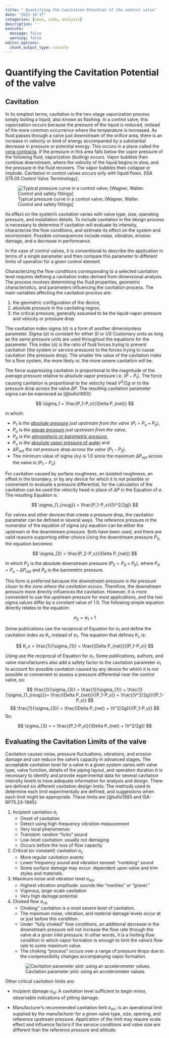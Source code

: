 ```yaml
---
title: " Quantifying the Cavitation Potential of the control valve"
date: "2022-10-17"
categories: [news, code, analysis]
description: ''
execute: 
  message: false
  warning: false
editor_options: 
  chunk_output_type: console
---
```


# Quantifying the Cavitation Potential of the valve

## Cavitation

In its simplest terms, cavitation is the two-stage vaporization process simply boiling a liquid, also known as flashing. In a control valve, this vaporization occurs because the pressure of the liquid is reduced, instead of the more common occurrence where the temperature is increased. As fluid passes through a valve just downstream of the orifice area, there is an increase in velocity or kind of energy accompanied by a substantial decrease in pressure or potential energy. This occurs in a place called the [vena contracta](https://en.wikipedia.org/wiki/Vena_contracta). If the pressure in this area falls below the vapor pressure of the following fluid, vaporization (boiling) occurs. Vapor bubbles then continue downstream, where the velocity of the liquid begins to slow, and the pressure in the fluid recovers. The vapor bubbles then collapse or implode. Cavitation in control valves occurs only with liquid flows. \[ISA S75.05 Control Valve Terminology\].

![Typical pressure curve in a control valve; \[Wagner, Walter. Control and safety fittings\]](stellventil.png)

Its effect on the system's cavitation varies with valve type, size, operating pressure, and installation details. To include cavitation in the design process is necessary to determine if cavitation will evaluate its intensity, characterize the flow conditions, and estimate its effect on the system and environment. Possible consequences include noise, vibration, erosion damage, and a decrease in performance.

In the case of control valves, it is conventional to describe the application in terms of a single parameter and then compare this parameter to different limits of operation for a given control element.

Characterizing the flow conditions corresponding to a selected cavitation level requires defining a cavitation index derived from dimensional analysis. The process involves determining the fluid properties, geometric characteristics, and parameters influencing the cavitation process. The main variables affecting the cavitation process are:

1.  the geometric configuration of the device,
2.  absolute pressure in the cavitating region,
3.  the critical pressure, generally assumed to be the liquid-vapor pressure and velocity or pressure drop

The cavitation index sigma $(\sigma)$ is a form of another dimensionless parameter. Sigma $(\sigma)$ is constant for either *SI* or *US* Customary units as long as the same pressure units are used throughout the equations for the parameter. This index $(\sigma)$ is the ratio of fluid forces trying to prevent cavitation (the system or service pressure) to the forces trying to cause cavitation (the pressure drop). The smaller the value of the cavitation index for a flow system, the more likely or, the more severe cavitation will be.

The force suppressing cavitation is proportional to the magnitude of the average pressure relative to absolute vapor pressure i.e. $(P-P_r)$. The force causing cavitation is proportional to the velocity head $V^2/2g$ or to the pressure drop across the valve $\Delta P$. The resulting cavitation parameter sigma can be expressed as [@tullis1993]:

$$
  \sigma_1 = \frac{P_1-P_v}{\Delta P_{net}}
$$

in which:

-   $P_1$ is *the [absolute pressure](https://en.wikipedia.org/wiki/Pressure_measurement) just upstream from the valve* $(P_l = P_u + P_b)$,
-   $P_u$ is *the [gauge pressure](https://en.wikipedia.org/wiki/Pressure_measurement) just upstream from the valve*,
-   $P_b$ is *the [atmospheric or barometric pressure](https://en.wikipedia.org/wiki/Atmospheric_pressure)*,
-   $P_v$ is *the* [absolute vapor pressure of water](https://en.wikipedia.org/wiki/Vapour_pressure_of_water) and
-   $\Delta P_{net}$ *the net pressure drop across the valve* $(P_1 - P_2)$.
-   The minimum value of sigma ($\sigma_1$) is $1.0$ since the maximum $\Delta P_{net}$ across the valve is $(P_1 - P_v)$.

For cavitation caused by surface roughness, an isolated roughness, an offset in the boundary, or by any device for which it is not possible or convenient to evaluate a pressure differential, for the calculation of the cavitation can be used the velocity head in place of $\Delta{P}$ in the Equation of $\sigma$. The resulting Equation is:

$$
  \sigma_{1_{roug}} = \frac{P_1-P_v}{(V^2/2g)}
$$

For valves and other devices that create a pressure drop, the cavitation parameter can be defined in several ways. The reference pressure in the numerator of the equation of sigma $(\sigma_1)$ equation can be either the upstream or the downstream pressure. Both have been used, and there are valid reasons supporting either choice.Using the downstream pressure $P_2$, the equation becomes:

$$
  \sigma_{2} = \frac{P_2-P_v}{\Delta P_{net}}
$$

In which $P_2$ is the absolute downstream pressure ($P_2 = P_d + P_b$), where $P_d = P_u - \Delta P_{net}$ and $P_b$ is the barometric pressure.

This form is preferred because the *downstream pressure is the pressure closer to the zone where the cavitation occurs*. Therefore, the downstream pressure more directly influences the cavitation. However, it is more convenient to use the upstream pressure for most applications, and the two sigma values differ by a constant value of $1.0$. The following simple equation directly relates to the equation:

$$
  \sigma_2 = \sigma_{1} + 1
$$

Some publications use the reciprocal of Equation for $\sigma_1$ and define the cavitation index as $K_c$ instead of $\sigma_1$. The equation that defines $K_c$ is:

$$
  K_c = \frac{1}{\sigma_{1}} = \frac{\Delta P_{net}}{(P_1-P_v)} 
$$

Using use the reciprocal of Equation for $\sigma_1$. Some publications, authors, and valve manufacturers also add a safety factor to the cavitation parameter $\sigma_1$ to account for possible cavitation caused by any device for which it is not possible or convenient to assess a pressure differential near the control valve, so:

$$
  \frac{1}{\sigma_{3}}  = \frac{1}{\sigma_{1}} + \frac{1}{\sigma_{1_{roug}}}=  \frac{\Delta P_{net}}{(P_1-P_v)} + \frac{(V^2/2g)}{(P_1-P_v)}
$$ $$
\frac{1}{\sigma_{3}}  = \frac{\Delta P_{net} + (V^2/2g)}{(P_1-P_v)}
$$ So:

$$
\sigma_{3} = = \frac{(P_1-P_v)}{\Delta P_{net} + (V^2/2g)}
$$

## Evaluating the Cavitation Limits of the valve

Cavitation causes noise, pressure fluctuations, vibrations, and erosion damage and can reduce the valve's capacity in advanced stages. The acceptable cavitation level for a valve in a given system varies with valve type, valve function, details of the piping layout, and operation duration.It is necessary to identify and provide experimental data for several cavitation intensity levels to have adequate information for analysis and design. There are defined six different cavitation design limits. The methods used to determine each limit experimentally are defined, and suggestions when each limit might be appropriate. These limits are \[@tullis1993 and ISA-RP75.23-1995\]:

1. Incipient cavitation $\sigma_{i}$
    - Onset of cavitation
    - Detect using high-frequency vibration measurement
    - Very local phenomenon
    - Transient: random “ticks” sound
    - Low-level cavitation: usually not damaging
    - Occurs before the loss of flow capacity

2.  Critical (or constant) cavitation $\sigma_{c}$
    - More regular cavitation events
    - Lower frequency sound and vibration sensed: “rumbling” sound
    - Some surface damage may occur: dependent upon valve and trim styles and materials.

3.  Maximum noise and vibration level $\sigma_{mv}$
    - Highest vibration amplitude: sounds like “marbles” or “gravel.”
    - Vigorous, large-scale cavitation
    - Very high damage potential

4.  Choked flow $\sigma_{ch}$
    - Choking" cavitation is a most severe level of cavitation.
    - The maximum noise, vibration, and material damage levels occur at or just before this condition.
    - Under "fully choked" flow conditions, an additional decrease in the downstream pressure will not increase the flow rate through the valve at a given inlet pressure. In other words, it is a limiting flow condition in which vapor formation is enough to limit the valve's flow rate to some maximum value. 
    - The choking "process" occurs over a range of pressure drops due to the compressibility changes accompanying vapor formation.



    ![Cavitation parameter plot: using an accelerometer values.](cavitation_regime.png)

    </div>


Other critical cavitation limits are:

  - Incipient damage $\sigma_{id}$: A cavitation level sufficient to begin minor, observable indications of pitting damage.
  
  - Manufacturer's recommended cavitation limit $\sigma_{mr}$: is an operational limit supplied by the manufacturer for a given valve type, size, opening, and reference upstream pressure. Application of the limit may require scale effect and influence factors if the service conditions and valve size are different than the reference pressure and altitude.
  




